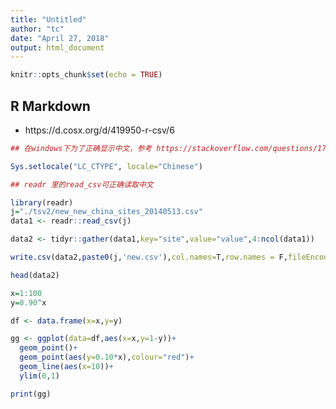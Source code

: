 ```yaml
---
title: "Untitled"
author: "tc"
date: "April 27, 2018"
output: html_document
---
```


```r
knitr::opts_chunk$set(echo = TRUE)
```



## R Markdown

- https://d.cosx.org/d/419950-r-csv/6

```r

## 在windows下为了正确显示中文，参考 https://stackoverflow.com/questions/17715956/why-do-some-unicode-characters-display-in-matrices-but-not-data-frames-in-r

Sys.setlocale("LC_CTYPE", locale="Chinese")

## readr 里的read_csv可正确读取中文

library(readr)
j="./tsv2/new_new_china_sites_20140513.csv"
data1 <- readr::read_csv(j)

data2 <- tidyr::gather(data1,key="site",value="value",4:ncol(data1))

write.csv(data2,paste0(j,'new.csv'),col.names=T,row.names = F,fileEncoding = "UTF-8") 
```


```r
head(data2)
```



```r
x=1:100
y=0.90^x

df <- data.frame(x=x,y=y)

gg <- ggplot(data=df,aes(x=x,y=1-y))+
  geom_point()+
  geom_point(aes(y=0.10*x),colour="red")+
  geom_line(aes(x=10))+
  ylim(0,1)

print(gg)
```

